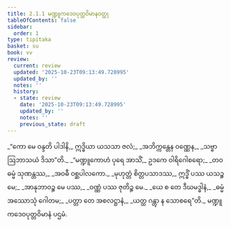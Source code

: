 ```yaml
---
title: 2.1.1 မဏ္ဍူကဒေဝပုတ္တဝိမာနဝတ္ထု
tableOfContents: false
sidebar:
  order: 1
type: tipitaka
basket: su
book: vv
review:
  current: review
  updated: '2025-10-23T09:13:49.728995'
  updated_by: ''
  notes: ''
  history:
  - state: review
    date: '2025-10-23T09:13:49.728995'
    updated_by: ''
    notes: ''
    previous_state: draft
---
```



<ReviewStatus review={frontmatter.review} showDetails={true} />

<HypothesisAnnotation frontmatter={frontmatter} />

<DynamicBreadcrumb />

<Division number="857" book="vv" e="ch" v="19" p="73">

<Paragraph number="700" type="verses" book="vv">
_“ကော မေ ဝန္ဒတိ ပါဒါနိ,_  
ဣဒ္ဓိယာ ယသသာ ဇလံ;_  
_အဘိက္ကန္တေန ဝဏ္ဏေန,_  
_သဗ္ဗာ ဩဘာသယံ ဒိသာ”တိ._  

</Paragraph>

</Division>
<Division number="858" book="vv" e="ch" v="19" p="73">

<Paragraph number="701" type="verses" book="vv">
_“မဏ္ဍူကောဟံ ပုရေ အာသိံ,_  
ဥဒကေ ဝါရိဂေါစရော;_  
_တဝ ဓမ္မံ သုဏန္တဿ,_  
_အဝဓီ ဝစ္ဆပါလကော._  

</Paragraph>

</Division>
<Division number="859" book="vv" e="ch" v="19" p="73">

<Paragraph number="702" type="verses" book="vv">
_မုဟုတ္တံ စိတ္တပသာဒဿ,_  
ဣဒ္ဓိံ ပဿ ယသဉ္စ မေ;_  
_အာနုဘာဝဉ္စ မေ ပဿ,_  
_ဝဏ္ဏံ ပဿ ဇုတိဉ္စ မေ._  

</Paragraph>

</Division>
<Division number="860" book="vv" e="ch" v="19" p="73">

<Paragraph number="703" type="verses" book="vv">
_ယေ စ တေ ဒီဃမဒ္ဓါနံ,_  
_ဓမ္မံ အဿောသုံ ဂေါတမ;_  
_ပတ္တာ တေ အစလဋ္ဌာနံ,_  
_ယတ္ထ ဂန္တွာ န သောစရေ”တိ._  


</Paragraph>
</Division>

<Paragraph number="704" type="center" book="vv">
မဏ္ဍူကဒေဝပုတ္တဝိမာနံ ပဌမံ.
</Paragraph>